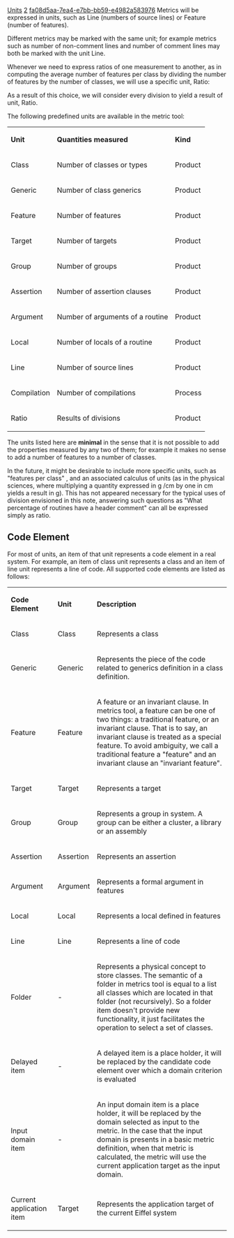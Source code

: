 [[Property:title|Units]]
[[Property:weight|2]]
[[Property:uuid|fa08d5aa-7ea4-e7bb-bb59-e4982a583976]]
Metrics will be expressed in units, such as Line (numbers of source lines) or Feature (number of features).

{{note| '''Unit rule:''' The definition of any metric must specify an associated unit. }}

Different metrics may be marked with the same unit; for example metrics such as number of non-comment lines and number of comment lines may both be marked with the unit Line.

Whenever we need to express ratios of one measurement to another, as in computing the average number of features per class by dividing the number of features by the number of classes, we will use a specific unit, Ratio:

{{note| '''"Ratio unit"''': The name Ratio denotes a predefined unit, whose values are arbitrary real numbers, expressed either as numbers or in percentage style (as in 35.3%). }}

As a result of this choice, we will consider every division to yield a result of unit, Ratio. 

The following predefined units are available in the metric tool:
{| 
|- 
| '''Unit'''
| '''Quantities measured'''
| '''Kind'''
|- 
| Class
| Number of classes or types 
| Product
|- 
| Generic
| Number of class generics 
| Product
|- 
| Feature
| Number of features 
| Product
|- 
| Target
| Number of targets
| Product
|- 
| Group
| Number of groups
| Product
|- 
| Assertion
| Number of assertion clauses
| Product
|- 
| Argument
| Number of arguments of a routine
| Product
|- 
| Local
| Number of locals of a routine
| Product
|- 
| Line
| Number of source lines 
| Product
|- 
| Compilation
| Number of compilations 
| Process
|- 
| Ratio
| Results of divisions 
| Product
|}

The units listed here are '''minimal''' in the sense that it is not possible to add the properties measured by any two of them; for example it makes no sense to add a number of features to a number of classes. 

In the future, it might be desirable to include more specific units, such as "features per class" , and an associated calculus of units (as in the physical sciences, where multiplying a quantity expressed in g /cm by one in cm yields a result in g). This has not appeared necessary for the typical uses of division envisioned in this note, answering such questions as "What percentage of routines have a header comment" can all be expressed simply as ratio.

==Code Element==

For most of units, an item of that unit represents a code element in a real system. For example, an item of class unit represents a class and an item of line unit represents a line of code. All supported code elements are listed as follows:
{| 
|- 
| '''Code Element'''
| '''Unit'''
| '''Description'''
|- 
| Class
| Class
| Represents a class
|- 
| Generic
| Generic
| Represents the piece of the code related to generics definition in a class definition.
|- 
| Feature
| Feature
| A feature or an invariant clause. In metrics tool, a feature can be one of two things: a traditional feature, or an invariant clause. That is to say, an invariant clause is treated as a special feature. To avoid ambiguity, we call a traditional feature a "feature" and an invariant clause an "invariant feature".
|- 
| Target
| Target
| Represents a target
|- 
| Group
| Group
| Represents a group in system. A group can be either a cluster, a library or an assembly
|- 
| Assertion
| Assertion
| Represents an assertion
|- 
| Argument
| Argument
| Represents a formal argument in features
|- 
| Local
| Local
| Represents a local defined in features
|- 
| Line
| Line
| Represents a line of code
|- 
| Folder
| -
| Represents a physical concept to store classes. The semantic of a folder in metrics tool is equal to a list all classes which are located in that folder (not recursively). So a folder item doesn't provide new functionality, it just facilitates the operation to select a set of classes.
|- 
| Delayed item
| -
| A delayed item is a place holder, it will be replaced by the candidate code element over which a domain criterion is evaluated
|- 
| Input domain item
| -
|  An input domain item is a place holder, it will be replaced by the domain selected as input to the metric. In the case that the input domain is presents in a basic metric definition, when that metric is calculated, the metric will use the current application target as the input domain.
|- 
| Current application item
| Target
| Represents the application target of the current Eiffel system
|}




